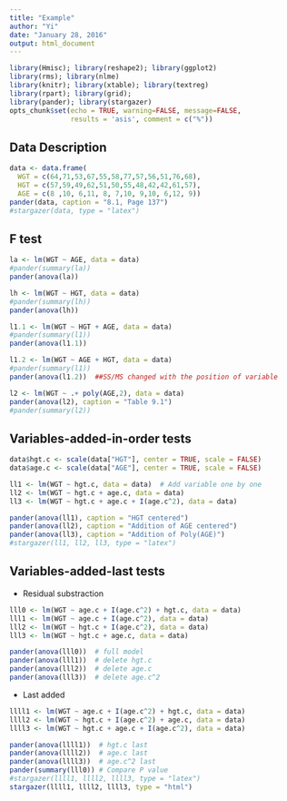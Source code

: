 ```yaml
---
title: "Example"
author: "Yi"
date: "January 28, 2016"
output: html_document
---
```



```r
library(Hmisc); library(reshape2); library(ggplot2)
library(rms); library(nlme)
library(knitr); library(xtable); library(textreg)
library(rpart); library(grid); 
library(pander); library(stargazer)
opts_chunk$set(echo = TRUE, warning=FALSE, message=FALSE, 
               results = 'asis', comment = c("%"))
```

## Data Description


```r
data <- data.frame(
  WGT = c(64,71,53,67,55,58,77,57,56,51,76,68),
  HGT = c(57,59,49,62,51,50,55,48,42,42,61,57),
  AGE = c(8 ,10, 6,11, 8, 7,10, 9,10, 6,12, 9))
pander(data, caption = "8.1, Page 137")
#stargazer(data, type = "latex")
```

## F test 

```r
la <- lm(WGT ~ AGE, data = data)
#pander(summary(la))
pander(anova(la)) 

lh <- lm(WGT ~ HGT, data = data)
#pander(summary(lh))
pander(anova(lh))

l1.1 <- lm(WGT ~ HGT + AGE, data = data)
#pander(summary(l1))
pander(anova(l1.1))

l1.2 <- lm(WGT ~ AGE + HGT, data = data)
#pander(summary(l1)) 
pander(anova(l1.2))  ##SS/MS changed with the position of variable

l2 <- lm(WGT ~ .+ poly(AGE,2), data = data)
pander(anova(l2), caption = "Table 9.1")
#pander(summary(l2))
```

## Variables-added-in-order tests

```r
data$hgt.c <- scale(data["HGT"], center = TRUE, scale = FALSE)
data$age.c <- scale(data["AGE"], center = TRUE, scale = FALSE)

ll1 <- lm(WGT ~ hgt.c, data = data)  # Add variable one by one
ll2 <- lm(WGT ~ hgt.c + age.c, data = data)
ll3 <- lm(WGT ~ hgt.c + age.c + I(age.c^2), data = data)

pander(anova(ll1), caption = "HGT centered")
pander(anova(ll2), caption = "Addition of AGE centered")
pander(anova(ll3), caption = "Addition of Poly(AGE)")
#stargazer(ll1, ll2, ll3, type = "latex")
```

## Variables-added-last tests

- Residual substraction

```r
lll0 <- lm(WGT ~ age.c + I(age.c^2) + hgt.c, data = data)  
lll1 <- lm(WGT ~ age.c + I(age.c^2), data = data)          
lll2 <- lm(WGT ~ hgt.c + I(age.c^2), data = data)          
lll3 <- lm(WGT ~ hgt.c + age.c, data = data)             

pander(anova(lll0))  # full model
pander(anova(lll1))  # delete hgt.c
pander(anova(lll2))  # delete age.c
pander(anova(lll3))  # delete age.c^2
```

- Last added

```r
llll1 <- lm(WGT ~ age.c + I(age.c^2) + hgt.c, data = data)          
llll2 <- lm(WGT ~ hgt.c + I(age.c^2) + age.c, data = data)          
llll3 <- lm(WGT ~ hgt.c + age.c + I(age.c^2), data = data)             

pander(anova(llll1))  # hgt.c last
pander(anova(llll2))  # age.c last
pander(anova(llll3))  # age.c^2 last
pander(summary(lll0)) # Compare P value
#stargazer(llll1, llll2, llll3, type = "latex")
stargazer(llll1, llll2, llll3, type = "html")
```
